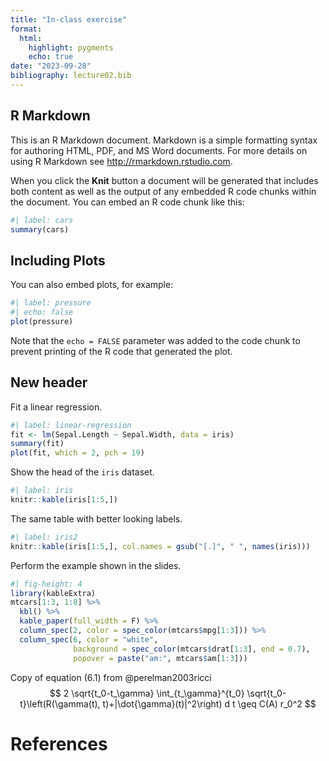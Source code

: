 ```yaml
---
title: "In-class exercise"
format:
  html:
    highlight: pygments
    echo: true
date: "2023-09-28"
bibliography: lecture02.bib
---
```


## R Markdown

This is an R Markdown document. Markdown is a simple formatting syntax for authoring HTML, PDF, and MS Word documents. For more details on using R Markdown see <http://rmarkdown.rstudio.com>.

When you click the **Knit** button a document will be generated that includes both content as well as the output of any embedded R code chunks within the document. You can embed an R code chunk like this:

```r
#| label: cars
summary(cars)
```

## Including Plots

You can also embed plots, for example:

```r
#| label: pressure
#| echo: false
plot(pressure)
```

Note that the `echo = FALSE` parameter was added to the code chunk to prevent printing of the R code that generated the plot.


## New header
Fit a linear regression.

```r
#| label: linear-regression
fit <- lm(Sepal.Length ~ Sepal.Width, data = iris)
summary(fit)
plot(fit, which = 2, pch = 19) 
```

Show the head of the `iris` dataset.

```r
#| label: iris
knitr::kable(iris[1:5,])
```

The same table with better looking labels.
```r
#| label: iris2
knitr::kable(iris[1:5,], col.names = gsub("[.]", " ", names(iris)))
```

Perform the example shown in the slides.
```r
#| fig-height: 4
library(kableExtra)
mtcars[1:3, 1:8] %>%
  kbl() %>%
  kable_paper(full_width = F) %>%
  column_spec(2, color = spec_color(mtcars$mpg[1:3])) %>%
  column_spec(6, color = "white",
              background = spec_color(mtcars$drat[1:3], end = 0.7),
              popover = paste("am:", mtcars$am[1:3]))
```

Copy of equation (6.1) from @perelman2003ricci
$$
2 \sqrt{t_0-t_\gamma} \int_{t_\gamma}^{t_0} \sqrt{t_0-t}\left(R(\gamma(t), t)+|\dot{\gamma}(t)|^2\right) d t \geq C(A) r_0^2
$$

# References

